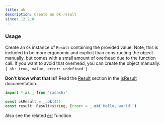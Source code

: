 ```yaml
---
title: ok
description: Create an Ok result
since: 12.2.0
---
```


### Usage

Create an `Ok` instance of `Result` containing the provided value.
Note, this is included to be more ergonomic and explicit than constructing the object manually, but comes with a small amount of overhead due to the function call.
If you want to avoid that overhead, you can create the object manually: `{ ok: true, value, error: undefined }`.

**Don't know what that is?** Read the [Result](/typed/isResult#result) section in the [isResult](/typed/isResult) documentation.

```ts
import * as _ from 'radashi'

const okResult = _.ok(42)
const result: Result<string, Error> = _.ok('Hello, world!')
```

Also see the related [err](/typed/err) function.

